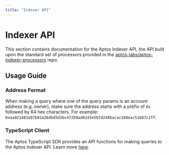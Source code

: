 ```yaml
---
title: "Indexer API"
---
```


# Indexer API


<IndexerBetaNotice />

This section contains documentation for the Aptos Indexer API, the API built upon the standard set of processors provided in the [aptos-labs/aptos-indexer-processors](https://github.com/aptos-labs/aptos-indexer-processors) repo.

## Usage Guide

### Address Format

When making a query where one of the query params is an account address (e.g. owner), make sure the address starts with a prefix of `0x` followed by 64 hex characters. For example: `0xaa921481e07b82a26dbd5d3bc472b9ad82d3e5bfd248bacac160eac51687c2ff`.

### TypeScript Client

The Aptos TypeScript SDK provides an API functions for making queries to the Aptos Indexer API. Learn more [here](../sdks/ts-sdk/fetch-data-via-sdk.mdx).
